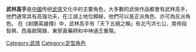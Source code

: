 {{多個問題|
{{original research|time=2015-11-29T14:18:48+00:00}}
{{unreferenced|time=2015-11-29T14:18:48+00:00}}
{{expand|time=2007-09-26T20:17:13Z}}
}}
'''武林高手'''是[[中國|中國]]传统[[武侠|武侠]]文化中的主要角色，大多數的武俠作品都會有武林高手，他們通常具有高強功夫，在江湖上地位顯赫，他們可以是正派角色、亦可為反派角色。
在《射鵰英雄傳》中，武林高手有「天下五絕之稱」有北丐洪七公、南帝段智興、西毒歐陽鋒、東邪黃藥師和中神通王重陽。

[[Category:武侠|Category:武侠]]
[[Category:定型角色|Category:定型角色]]